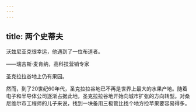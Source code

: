 ```yaml
---
---
---
```

title: 两个史蒂夫
---




沃兹尼亚克很幸运，他遇到了一位布道者。

——瑞吉斯·麦肯纳，高科技营销专家



圣克拉拉谷地上仍有果园。

然而，到了20世纪60年代，圣克拉拉谷地已不再是世界上最大的水果产地。随着电子和半导体公司逐渐占据此地，圣克拉拉谷地开始向城市扩张的方向转型。对桑尼维尔市工程师的儿子来说，找到一块备用三极管比找个地方捡苹果要容易得多。